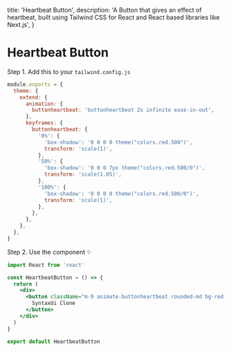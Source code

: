 
  title: 'Heartbeat Button',
  description:
    'A Button that gives an effect of heartbeat, built using Tailwind CSS for React and React based libraries like Next.js',
}

<BackButton href="/components/button" />

# Heartbeat Button

<div className="my-4"></div>

<Preview>
  <HeartbeatButton />
</Preview>

Step 1. Add this to your `tailwind.config.js`

<CodeGroup title="tailwind.config.js">

```js {{ title: 'React' }}
module.exports = {
  theme: {
    extend: {
      animation: {
        buttonheartbeat: 'buttonheartbeat 2s infinite ease-in-out',
      },
      keyframes: {
        buttonheartbeat: {
          '0%': {
            'box-shadow': '0 0 0 0 theme("colors.red.500")',
            transform: 'scale(1)',
          },
          '50%': {
            'box-shadow': '0 0 0 7px theme("colors.red.500/0")',
            transform: 'scale(1.05)',
          },
          '100%': {
            'box-shadow': '0 0 0 0 theme("colors.red.500/0")',
            transform: 'scale(1)',
          },
        },
      },
    },
  },
}
```

</CodeGroup>

Step 2. Use the component ✨

<CodeGroup title="HeartbeatButton.js">

```jsx
import React from 'react'

const HeartbeatButton = () => {
  return (
    <div>
      <button className="m-9 animate-buttonheartbeat rounded-md bg-red-500 px-4 py-1 text-sm font-semibold text-white">
        SyntaxUi Clone
      </button>
    </div>
  )
}

export default HeartbeatButton
```

</CodeGroup>
